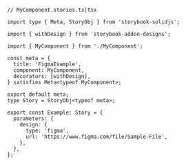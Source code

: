 ```tsx
// MyComponent.stories.ts|tsx

import type { Meta, StoryObj } from 'storybook-solidjs';

import { withDesign } from 'storybook-addon-designs';

import { MyComponent } from './MyComponent';

const meta = {
  title: 'FigmaExample',
  component: MyComponent,
  decorators: [withDesign],
} satisfies Meta<typeof MyComponent>;

export default meta;
type Story = StoryObj<typeof meta>;

export const Example: Story = {
  parameters: {
    design: {
      type: 'figma',
      url: 'https://www.figma.com/file/Sample-File',
    },
  },
};
```
